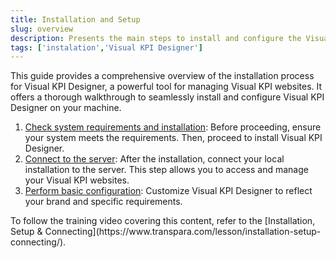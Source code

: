 ```yaml
---
title: Installation and Setup
slug: overview
description: Presents the main steps to install and configure the Visual KPI Designer.
tags: ['instalation','Visual KPI Designer']
---
```


This guide provides a comprehensive overview of the installation process for Visual KPI Designer, a powerful tool for managing Visual KPI websites. It offers a thorough walkthrough to seamlessly install and configure Visual KPI Designer on your machine.

1. [Check system requirements and installation](/visual-kpi-designer/installation-and-setup/instalation): Before proceeding, ensure your system meets the requirements. Then, proceed to install Visual KPI Designer.
2. [Connect to the server](/visual-kpi-designer/installation-and-setup/connecting): After the installation, connect your local installation to the server. This step allows you to access and manage your Visual KPI websites.
3. [Perform basic configuration](/visual-kpi-designer/installation-and-setup/basic-setup): Customize Visual KPI Designer to reflect your brand and specific requirements.

<Callout type="training">
To follow the training video covering this content, refer to the [Installation, Setup & Connecting](https://www.transpara.com/lesson/installation-setup-connecting/).
</Callout>
